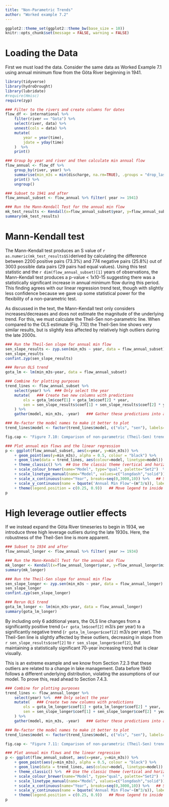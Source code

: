```yaml
---
title: "Non-Parametric Trends"
author: "Worked example 7.2"
---
```


```r
ggplot2::theme_set(ggplot2::theme_bw(base_size = 10))
knitr::opts_chunk$set(message = FALSE, warning = FALSE)
```

# Loading the Data
First we must load the data. Consider the same data as Worked Example 7.1 using annual minimum flow from the Göta River beginning in 1941.

```r
library(tidyverse)
library(hydroDrought)
library(lubridate)
#require(Hmisc)
require(zyp)

### Filter to the rivers and create columns for dates
flow_df <- international %>%
	filter(river == "Gota") %>%
	select(river, data) %>%
	unnest(cols = data) %>%
	mutate(
		year = year(time),
		jdate = yday(time)
	)  %>%
	print()

### Group by year and river and then calculate min annual flow
flow_annual <- flow_df %>%
	group_by(river, year) %>%
	summarise(min_m3s = min(discharge, na.rm=TRUE), .groups = "drop_last") %>%
	print() %>%
	ungroup()
```

```r
### Subset to 1941 and after
flow_annual_subset <- flow_annual %>% filter( year >= 1941) 

### Run the Mann-Kendall Test for the annual min flow
mk_test_results <- Kendall(x=flow_annual_subset$year, y=flow_annual_subset$min_m3s)
summary(mk_test_results)
```
# Mann-Kendall test

The Mann-Kendall test produces an S value of `r as.numeric(mk_test_results$S)`derived by calculating the difference between 2200 positive pairs (73.3%) and 774 negative pairs (25.8%) out of 3003 possible data pairs (29 pairs had equal values). Using this test statistic and the `r dim(flow_annual_subset)[1]` years of observations, the Mann-Kendall test produces a p-value < 1x10-15 suggesting there was a statistically significant increase in annual minimum flow during this period. This finding agrees with our linear regression trend test, though with slightly less confidence because we gave up some statistical power for the flexibility of a non-parametric test.

As discussed in the text, the Mann-Kendall test only considers increases/decreases and does not estimate the magnitude of the underlying trend. For this, we must calculate the Theil-Sen non-parametric line. When compared to the OLS estimate (Fig. 7.10) the Theil-Sen line shows very similar results, but is slightly less affected by relatively high outliers during the late 2000s. 

```r
### Run the Theil-Sen slope for annual min flow
sen_slope_results <- zyp.sen(min_m3s ~ year, data = flow_annual_subset)
sen_slope_results
confint.zyp(sen_slope_results)
```

```r
### Rerun OLS trend
gota_lm <- lm(min_m3s~year, data = flow_annual_subset)

### Combine for plotting purposes
trend_lines <- flow_annual_subset %>% 
	select(year) %>%  ### Only select the year
	mutate(   ### Create two new columns with predictions
		ols = gota_lm$coef[1] + gota_lm$coef[2] * year,
		sen = sen_slope_results$coef[1] + sen_slope_results$coef[2] * year
	) %>% 
	gather(model, min_m3s, -year)   ### Gather these predictions into a long format for plotting

### Re-factor the model names to make it better to plot
trend_lines$model <- factor(trend_lines$model, c("ols", "sen"), labels=c("Ordinary Least Squares (OLS)", "Thiel-Sen Slope"))
```

```r
fig.cap <- "Figure 7.10: Comparison of non-parametric (Theil-Sen) trend with parametric (OLS) trend for annual minimum flows on the Gota river after 1940."
```

```r
### Plot annual min flows and the linear regression
p <- ggplot(flow_annual_subset, aes(x=year, y=min_m3s)) %>%
	+ geom_point(aes(y=min_m3s), alpha = 0.5, colour = "black") %>%
	+ geom_line(data = trend_lines, aes(colour=model, linetype=model)) %>%  ### Plot line fits
	+ theme_classic() %>%  ## Use the classic theme (vertical and horizontal axes)
	+ scale_colour_brewer(name="Model", type="qual", palette="Set2")  %>%  ### Set colors, use color-deficient friendly palette
	+ scale_linetype_manual(name="Model", values=c("longdash","solid"))  %>%   ### Set linetypes
	+ scale_x_continuous(name="Year", breaks=seq(0,3000,10)) %>%   ## Set the x-axis title and style to be years with breaks every 10 years
	+ scale_y_continuous(name = bquote('Annual Min Flow'~(m^3/s)), labels = scales::comma) %>% ## Set the y-axis title and add commas to values
	+ theme(legend.position = c(0.25, 0.9))   ## Move legend to inside figure, upper left
p

```
# High leverage outlier effects

If we instead expand the Göta River timeseries to begin in 1934, we introduce three high leverage outliers during the late 1930s. Here, the robustness of the Theil-Sen line is more apparent. 

```r
### Subset to 1934 and after
flow_annual_longer <- flow_annual %>% filter( year >= 1934) 

### Run the Mann-Kendall Test for the annual min flow
mk_longer <- Kendall(x=flow_annual_longer$year, y=flow_annual_longer$min_m3s)
summary(mk_longer)

### Run the Theil-Sen slope for annual min flow
sen_slope_longer <- zyp.sen(min_m3s ~ year, data = flow_annual_longer)
sen_slope_longer
confint.zyp(sen_slope_longer)

### Rerun OLS trend
gota_lm_longer <- lm(min_m3s~year, data = flow_annual_longer)
summary(gota_lm_longer)
```
By including only 6 additional years, the OLS line changes from a significantly positive trend (+`r gota_lm$coef[2]` m3/s per year) to a significantly negative trend (`r gota_lm_longer$coef[2]` m3/s per year). The Theil-Sen line is slightly affected by these outliers, decreasing in slope from `r sen_slope_results$coef[2]` to `r sen_slope_longer$coef[2]`, but maintaining a statistically significant 70-year increasing trend that is clear visually. 


This is an extreme example and we know from Section 7.2.3 that these outliers are related to a change in lake management. Data before 1940 follows a different underlying distribution, violating the assumptions of our model. To prove this, read ahead to Section 7.4.3. 

```r
### Combine for plotting purposes
trend_lines <- flow_annual_longer %>% 
	select(year) %>%  ### Only select the year
	mutate(   ### Create two new columns with predictions
		ols = gota_lm_longer$coef[1] + gota_lm_longer$coef[2] * year,
		sen = sen_slope_longer$coef[1] + sen_slope_longer$coef[2] * year
	) %>% 
	gather(model, min_m3s, -year)   ### Gather these predictions into a long format for plotting

### Re-factor the model names to make it better to plot
trend_lines$model <- factor(trend_lines$model, c("ols", "sen"), labels=c("Ordinary Least Squares (OLS)", "Thiel-Sen Slope"))
```

```r
fig.cap <- "Figure 7.11: Comparison of non-parametric (Theil-Sen) trend with parametric (OLS) trend for annual minimum flows on the Gota river by incorrectly including data from 1934 (prior to dam regulation)."
```

```r
### Plot annual min flows and the linear regression
p <- ggplot(flow_annual_subset, aes(x=year, y=min_m3s)) %>%
	+ geom_point(aes(y=min_m3s), alpha = 0.5, colour = "black") %>%
	+ geom_line(data = trend_lines, aes(colour=model, linetype=model)) %>%  ### Plot line fits
	+ theme_classic() %>%  ## Use the classic theme (vertical and horizontal axes)
	+ scale_colour_brewer(name="Model", type="qual", palette="Set2")  %>%  ### Set colors, use color-deficient friendly palette
	+ scale_linetype_manual(name="Model", values=c("longdash","solid"))  %>%   ### Set linetypes
	+ scale_x_continuous(name="Year", breaks=seq(0,3000,10)) %>%   ## Set the x-axis title and style to be years with breaks every 10 years
	+ scale_y_continuous(name = bquote('Annual Min Flow'~(m^3/s)), labels = scales::comma) %>% ## Set the y-axis title and add commas to values
	+ theme(legend.position = c(0.25, 0.9))   ## Move legend to inside figure, upper left
p
```

